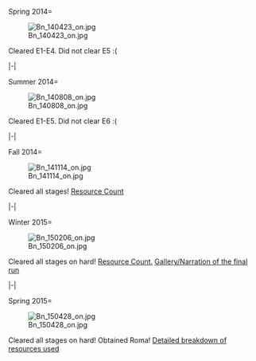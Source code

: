 <tabber>
Spring 2014=

[[File:Bn_140423_on.jpg|left|link=Spring 2014 Event]]








Cleared E1-E4. Did not clear E5 :(

|-|

Summer 2014=

[[File:Bn_140808_on.jpg|left|link=Summer 2014 Event]]








Cleared E1-E5. Did not clear E6 :(

|-|

Fall 2014=

[[File:Bn_141114_on.jpg|left|link=Fall 2014 Event]]








Cleared all stages! [http://i.imgur.com/aitrwQ4.png Resource Count]

|-|

Winter 2015=

[[File:Bn_150206_on.jpg|left|link=Winter 2015 Event]]








Cleared all stages on hard! [http://i.imgur.com/VzzU1Uk.png Resource Count.] [http://imgur.com/a/lyfpZ Gallery/Narration of the final run]

|-|

Spring 2015=

[[File:Bn 150428 on.jpg|left|link=Spring 2015 Event]]








Cleared all stages on hard! Obtained Roma! [http://img4.wikia.nocookie.net/__cb20150430145038/kancolle/images/5/56/KTHR_Spring_2015.png Detailed breakdown of resources used]

</tabber>